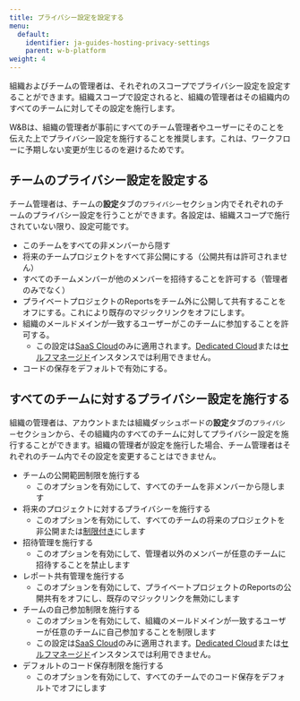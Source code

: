 ```yaml
---
title: プライバシー設定を設定する
menu:
  default:
    identifier: ja-guides-hosting-privacy-settings
    parent: w-b-platform
weight: 4
---
```


組織およびチームの管理者は、それぞれのスコープでプライバシー設定を設定することができます。組織スコープで設定されると、組織の管理者はその組織内のすべてのチームに対してその設定を施行します。

<Note>
W&Bは、組織の管理者が事前にすべてのチーム管理者やユーザーにそのことを伝えた上でプライバシー設定を施行することを推奨します。これは、ワークフローに予期しない変更が生じるのを避けるためです。
</Note>

## チームのプライバシー設定を設定する

チーム管理者は、チームの**設定**タブの`プライバシー`セクション内でそれぞれのチームのプライバシー設定を行うことができます。各設定は、組織スコープで施行されていない限り、設定可能です。

* このチームをすべての非メンバーから隠す
* 将来のチームプロジェクトをすべて非公開にする（公開共有は許可されません）
* すべてのチームメンバーが他のメンバーを招待することを許可する（管理者のみでなく）
* プライベートプロジェクトのReportsをチーム外に公開して共有することをオフにする。これにより既存のマジックリンクをオフにします。
* 組織のメールドメインが一致するユーザーがこのチームに参加することを許可する。
    * この設定は[SaaS Cloud](/ja/guides/hosting/hosting-options/saas_cloud/)のみに適用されます。[Dedicated Cloud](/ja/guides/hosting/hosting-options/dedicated_cloud/)または[セルフマネージド](/ja/guides/hosting/hosting-options/self-managed/)インスタンスでは利用できません。
* コードの保存をデフォルトで有効にする。

## すべてのチームに対するプライバシー設定を施行する

組織の管理者は、アカウントまたは組織ダッシュボードの**設定**タブの`プライバシー`セクションから、その組織内のすべてのチームに対してプライバシー設定を施行することができます。組織の管理者が設定を施行した場合、チーム管理者はそれぞれのチーム内でその設定を変更することはできません。

* チームの公開範囲制限を施行する
    * このオプションを有効にして、すべてのチームを非メンバーから隠します
* 将来のプロジェクトに対するプライバシーを施行する
    * このオプションを有効にして、すべてのチームの将来のプロジェクトを非公開または[制限付き](/ja/guides/hosting/iam/access-management/restricted-projects/)にします
* 招待管理を施行する
    * このオプションを有効にして、管理者以外のメンバーが任意のチームに招待することを禁止します
* レポート共有管理を施行する
    * このオプションを有効にして、プライベートプロジェクトのReportsの公開共有をオフにし、既存のマジックリンクを無効にします
* チームの自己参加制限を施行する
    * このオプションを有効にして、組織のメールドメインが一致するユーザーが任意のチームに自己参加することを制限します
    * この設定は[SaaS Cloud](/ja/guides/hosting/hosting-options/saas_cloud/)のみに適用されます。[Dedicated Cloud](/ja/guides/hosting/hosting-options/dedicated_cloud/)または[セルフマネージド](/ja/guides/hosting/hosting-options/self-managed/)インスタンスでは利用できません。
* デフォルトのコード保存制限を施行する
    * このオプションを有効にして、すべてのチームでのコード保存をデフォルトでオフにします